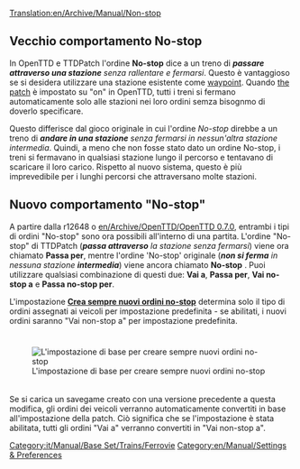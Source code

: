 [[Translation:en/Archive/Manual/Non-stop]]

== Vecchio comportamento No-stop ==
In OpenTTD e TTDPatch l'ordine '''No-stop''' dice a un treno di '''''passare attraverso una stazione''' senza rallentare e fermarsi''. Questo è vantaggioso se si desidera utilizzare una stazione esistente come [[it/Manual/Waypoint|waypoint]]. Quando [[en/Archive/Manual/Settings/Configuring patches/Stations#ttdpatch-compatible-non-stop-handling|the patch]] è impostato su "on" in OpenTTD, tutti i treni si fermano automaticamente solo alle stazioni nei loro ordini semza bisognmo di doverlo specificare.

Questo differisce dal gioco originale in cui l'ordine ''No-stop'' direbbe a un treno di '''''andare in una stazione''' senza fermarsi in nessun'altra stazione intermedia''. Quindi, a meno che non fosse stato dato un ordine No-stop, i treni si fermavano in qualsiasi stazione lungo il percorso e tentavano di scaricare il loro carico. Rispetto al nuovo sistema, questo è più imprevedibile per i lunghi percorsi che attraversano molte stazioni.
{{it/Manual/Nota| La gestione No-stop predefinita è quella vecchia, ossia il treno si ferma ad ogni stazione. Per modificarla vai a "[[en/Archive/Manual/Settings/Configuring patches/Stations#ttdpatch-compatible-non-stop-handling|configure patches]]" e imposta la patch "on"}}

== Nuovo comportamento "No-stop" ==
A partire dalla r12648 o [[en/Archive/OpenTTD/OpenTTD 0.7.0]], entrambi i tipi di ordini "No-stop" sono ora possibili all'interno di una partita. L'ordine "No-stop" di TTDPatch ('''''passa attraverso''' la stazione senza fermarsi'') viene ora chiamato '''Passa per''', mentre l'ordine 'No-stop' originale ('''''non si ferma''' in nessuna stazione '''intermedia''''') viene ancora chiamato '''No-stop''' .
Puoi utilizzare qualsiasi combinazione di questi due: '''Vai a''', '''Passa per''', '''Vai no-stop a''' e '''Passa no-stop per'''.

L'impostazione [[it/Impostazioni base#compagnia|'''Crea sempre nuovi ordini no-stop''']] determina solo il tipo di ordini assegnati ai veicoli per impostazione predefinita - se abilitati, i nuovi ordini saranno "Vai non-stop a" per impostazione predefinita.

<div style="padding: 10px 0px 5px; 10px; border-width: 0px; background-color: transparent;">[[File:it/Archive/Manual/ImpBa-Comp-crea ordini no-stop.png|none|frame|L'impostazione di base per creare sempre nuovi ordini no-stop]]</div>

Se si carica un savegame creato con una versione precedente a questa modifica, gli ordini dei veicoli verranno automaticamente convertiti in base all'impostazione della patch. Ciò significa che se l'impostazione è stata abilitata, tutti gli ordini "Vai a" verranno convertiti in "Vai non-stop a".

{{en/Feature|0.7}}
[[Category:it/Manual/Base Set/Trains/Ferrovie]]
[[Category:en/Manual/Settings & Preferences]]